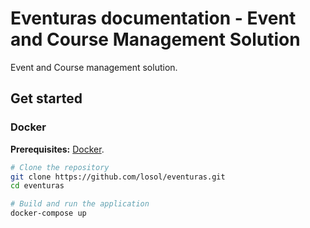 # Eventuras documentation - Event and Course Management Solution

Event and Course management solution.

## Get started

### Docker

**Prerequisites:** [Docker](https://docs.docker.com/get-docker/).

```bash
# Clone the repository
git clone https://github.com/losol/eventuras.git
cd eventuras

# Build and run the application
docker-compose up
```
